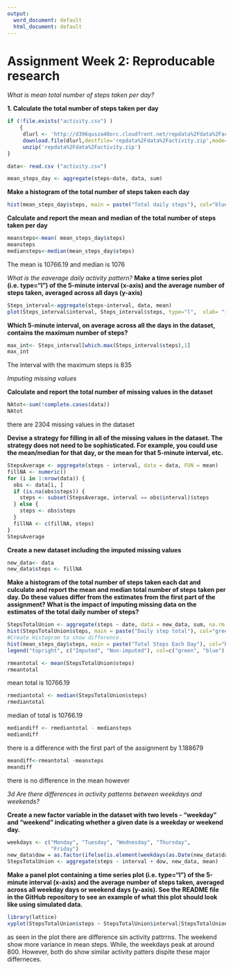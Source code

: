 ---
output:
  word_document: default
  html_document: default
---
Assignment Week 2: Reproducable research 
===============
*What is mean total number of steps taken per day?*

**1. Calculate the total number of steps taken per day**

```{r}
if (!file.exists("activity.csv") )
    {
     dlurl <- 'http://d396qusza40orc.cloudfront.net/repdata%2Fdata%2Factivity.zip'  
     download.file(dlurl,destfile='repdata%2Fdata%2Factivity.zip',mode='wb')  
     unzip('repdata%2Fdata%2Factivity.zip')
}

data<- read.csv ("activity.csv")
```


```{r}
mean_steps_day <- aggregate(steps~date, data, sum)
```

**Make a histogram of the total number of steps taken each day**
```{r}
hist(mean_steps_day$steps, main = paste("Total daily steps"), col="blue",xlab="Number of Steps")
```
**Calculate and report the mean and median of the total number of steps taken per day**
```{r}
meansteps<-mean( mean_steps_day$steps)
meansteps
mediansteps<-median(mean_steps_day$steps)
```

The mean is 10766.19 and median is 1076


*What is the eaverage daily activity pattern?*
**Make a time series plot (i.e. \color{red}{\verb|type = "l"|}type="l") of the 5-minute interval (x-axis) and the average number of steps taken, averaged across all days (y-axis)**


```{r}
Steps_interval<-aggregate(steps~interval, data, mean)
plot(Steps_interval$interval, Steps_interval$steps, type="l",  xlab= "int", ylab= "Number of steps", main= "Av. Nunber of steps/Day")
```

**Which 5-minute interval, on average across all the days in the dataset, contains the maximum number of steps?**
  
```{r}  
max_int<- Steps_interval[which.max(Steps_interval$steps),1]
max_int
```

The interval with the maximum steps is 835


*Imputing missing values*


**Calculate and report the total number of missing values in the dataset**

```{r}
NAtot<-sum(!complete.cases(data))
NAtot
```

there are 2304 missing values in the dataset

**Devise a strategy for filling in all of the missing values in the dataset. The strategy does not need to be sophisticated. For example, you could use the mean/median for that day, or the mean for that 5-minute interval, etc.**


```{r}
StepsAverage <- aggregate(steps ~ interval, data = data, FUN = mean)
fillNA <- numeric()
for (i in 1:nrow(data)) {
  obs <- data[i, ]
  if (is.na(obs$steps)) {
    steps <- subset(StepsAverage, interval == obs$interval)$steps
  } else {
    steps <- obs$steps
  }
  fillNA <- c(fillNA, steps)
}
StepsAverage
```


**Create a new dataset including the imputed missing values**
```{r}
new_data<- data
new_data$steps <- fillNA
```

**Make a histogram of the total number of steps taken each dat and culculate and report the mean and median total number of steps taken per day. Do these values differ from the estimates from the first part of the assignment? What is the impact of imputing missing data on the estimates of the total daily number of steps?**

```{r}
StepsTotalUnion <- aggregate(steps ~ date, data = new_data, sum, na.rm = TRUE)
hist(StepsTotalUnion$steps, main = paste("Daily step total"), col="green", xlab="Number of Steps")
#Create Histogram to show difference. 
hist(mean_steps_day$steps, main = paste("Total Steps Each Day"), col="blue", xlab="Number of Steps", add=T)
legend("topright", c("Imputed", "Non-imputed"), col=c("green", "blue"), lwd=10)

rmeantotal <- mean(StepsTotalUnion$steps)
rmeantotal
```


mean total is 10766.19

```{r}
rmediantotal <- median(StepsTotalUnion$steps)
rmediantotal
```

median of total is 10766.19

```{r}
mediandiff <- rmediantotal - mediansteps
mediandiff
```

there is a difference with the first part of the assignment by 1.188679

```{r}
meandiff<-rmeantotal -meansteps
meandiff
```

there is no difference in the mean however


*3d Are there differences in activity patterns between weekdays and weekends?*

**Create a new factor variable in the dataset with two levels - "weekday" and "weekend" indicating whether a given date is a weekday or weekend day.**
```{r}
weekdays <- c("Monday", "Tuesday", "Wednesday", "Thursday", 
              "Friday")
new_data$dow = as.factor(ifelse(is.element(weekdays(as.Date(new_data$date)),weekdays), "Weekday", "Weekend"))
StepsTotalUnion <- aggregate(steps ~ interval + dow, new_data, mean)
```

**Make a panel plot containing a time series plot (i.e. \color{red}{\verb|type = "l"|}type="l") of the 5-minute interval (x-axis) and the average number of steps taken, averaged across all weekday days or weekend days (y-axis). See the README file in the GitHub repository to see an example of what this plot should look like using simulated data.**

```{r}
library(lattice)
xyplot(StepsTotalUnion$steps ~ StepsTotalUnion$interval|StepsTotalUnion$dow, main="Average Steps per Day by Interval",xlab="Interval", ylab="Steps",layout=c(1,2), type="l")
```

as seen in the plot there are difference sin activity pattrrns.  The weekend show more variance in mean steps.  While, the weekdays peak at around 800.  However, both do show similar activity patters dispite these major differneces.